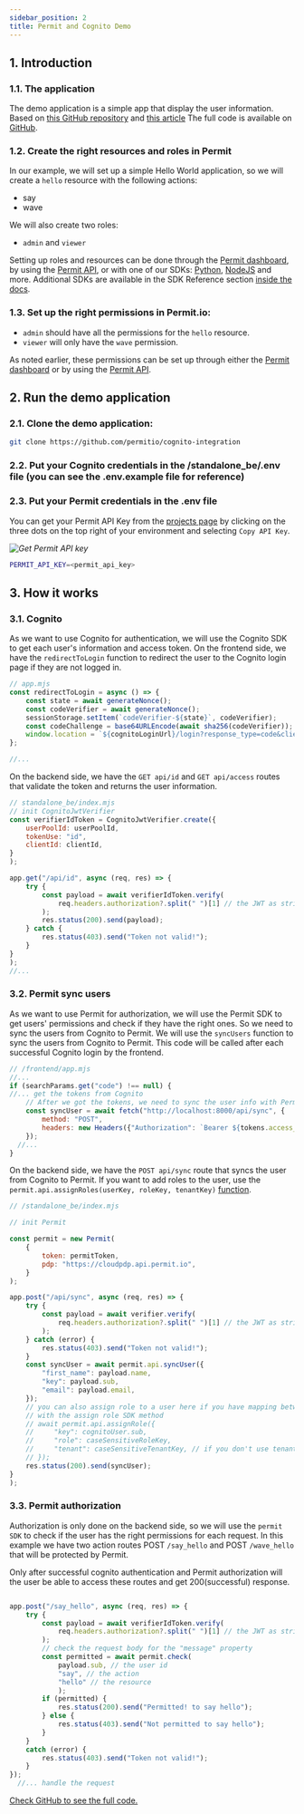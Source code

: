 ```yaml
---
sidebar_position: 2
title: Permit and Cognito Demo
---
```


## 1. Introduction
### 1.1. The application
The demo application is a simple app that display the user information.
Based on [this GitHub repository](https://github.com/sashee/cognito-auth-example) and [this article](https://advancedweb.hu/how-to-add-cognito-login-to-a-website/)
The full code is available on [GitHub](https://github.com/permitio/cognito-integration).

 
### 1.2. Create the right resources and roles in Permit
In our example, we will set up a simple Hello World application, so we will create a `hello` resource with the following actions:

- say
- wave

We will also create two roles:
- `admin` and `viewer`

Setting up roles and resources can be done through the [Permit dashboard](https://app.permit.io/policy-editor), by using the [Permit API](https://api.permit.io/v2/redoc#tag/Roles/operation/create_role), or with one of our SDKs: [Python](https://docs.permit.io/sdk/python/usage-example/#create-a-role), [NodeJS](https://docs.permit.io/sdk/nodejs/usage-example#create-a-role) and more. Additional SDKs are available in the SDK Reference section [inside the docs](https://docs.permit.io/).

### 1.3. Set up the right permissions in Permit.io:

- `admin` should have all the permissions for the `hello` resource.
- `viewer` will only have the `wave` permission.

As noted earlier, these permissions can be set up through either the [Permit dashboard](https://app.permit.io/policy-editor) or by using the [Permit API](https://api.permit.io/v2/redoc#tag/Roles/operation/assign_permissions_to_role).

## 2. Run the demo application
### 2.1. Clone the demo application:

```bash
git clone https://github.com/permitio/cognito-integration
```

### 2.2. Put your Cognito credentials in the /standalone_be/.env file (you can see the .env.example file for reference)


### 2.3. Put your Permit credentials in the .env file
You can get your Permit API Key from the [projects page](https://app.permit.io/projects) by clicking on the three dots on the top right of your environment and selecting `Copy API Key`.

_![Get Permit API key](/img/onboarding/secret-key-1.png)_

```bash
PERMIT_API_KEY=<permit_api_key>
```




## 3. How it works
### 3.1. Cognito
As we want to use Cognito for authentication, we will use the Cognito SDK to get each user's information and access token.
On the frontend side, we have the `redirectToLogin` function to redirect the user to the Cognito login page if they are not logged in.

```js
// app.mjs
const redirectToLogin = async () => {
	const state = await generateNonce();
	const codeVerifier = await generateNonce();
	sessionStorage.setItem(`codeVerifier-${state}`, codeVerifier);
	const codeChallenge = base64URLEncode(await sha256(codeVerifier));
	window.location = `${cognitoLoginUrl}/login?response_type=code&client_id=${clientId}&state=${state}&code_challenge_method=S256&code_challenge=${codeChallenge}&redirect_uri=${window.location.origin}`;
};

//...
```

On the backend side, we have the `GET api/id` and `GET api/access` routes that validate the token and returns the user information.

```js
// standalone_be/index.mjs
// init CognitoJwtVerifier
const verifierIdToken = CognitoJwtVerifier.create({
    userPoolId: userPoolId,
    tokenUse: "id",
    clientId: clientId,
}
);

app.get("/api/id", async (req, res) => {
    try {
        const payload = await verifierIdToken.verify(
            req.headers.authorization?.split(" ")[1] // the JWT as string
        );
        res.status(200).send(payload);
    } catch {
        res.status(403).send("Token not valid!");
    }
}
);
//...
```

### 3.2. Permit sync users
As we want to use Permit for authorization, we will use the Permit SDK to get users' permissions and check if they have the right ones.
So we need to sync the users from Cognito to Permit.
We will use the `syncUsers` function to sync the users from Cognito to Permit.
This code will be called after each successful Cognito login by the frontend.


```js
// /frontend/app.mjs
//...
if (searchParams.get("code") !== null) {
//... get the tokens from Cognito
	// After we got the tokens, we need to sync the user info with Permit
	const syncUser = await fetch("http://localhost:8000/api/sync", {
		method: "POST",
		headers: new Headers({"Authorization": `Bearer ${tokens.access_token}`}),
	});
  //...
}
```

On the backend side, we have the `POST api/sync` route that syncs the user from Cognito to Permit.
If you want to add roles to the user, use the `permit.api.assignRoles(userKey, roleKey, tenantKey)` [function](https://docs.permit.io/sdk/nodejs/role/assign-role/). 

```js
// /standalone_be/index.mjs

// init Permit

const permit = new Permit(
    {
        token: permitToken,
        pdp: "https://cloudpdp.api.permit.io",
    }
);

app.post("/api/sync", async (req, res) => {
    try {
        const payload = await verifier.verify(
            req.headers.authorization?.split(" ")[1] // the JWT as string
        );
    } catch (error) {
        res.status(403).send("Token not valid!");
    }
    const syncUser = await permit.api.syncUser({
        "first_name": payload.name,
        "key": payload.sub,
        "email": payload.email,
    });
    // you can also assign role to a user here if you have mapping between Cognito groups and Permit roles
    // with the assign role SDK method
    // await permit.api.assignRole({
    //     "key": cognitoUser.sub,
    //     "role": caseSensitiveRoleKey,
    //     "tenant": caseSensitiveTenantKey, // if you don't use tenants, use 'default'
    // });
    res.status(200).send(syncUser);
}
);
```

### 3.3. Permit authorization

Authorization is only done on the backend side, so we will use the `permit SDK` to check if the user has the right permissions for each request.
In this example we have two action routes POST `/say_hello` and POST `/wave_hello` that will be protected by Permit.

Only after successful cognito authentication and Permit authorization will the user be able to access these routes and get 200(successful) response.

```js

app.post("/say_hello", async (req, res) => {
    try {
        const payload = await verifierIdToken.verify(
            req.headers.authorization?.split(" ")[1] // the JWT as string
        );
        // check the request body for the "message" property
        const permitted = await permit.check(
            payload.sub, // the user id
            "say", // the action
            "hello" // the resource
            );
        if (permitted) {
            res.status(200).send("Permitted! to say hello");
        } else {
            res.status(403).send("Not permitted to say hello");
        }
    }
    catch (error) {
        res.status(403).send("Token not valid!");
    }
});
  //... handle the request
```



[Check GitHub to see the full code.](https://github.com/permitio/cognito-integration)
